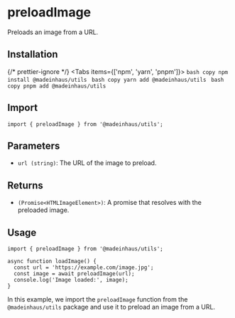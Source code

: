 # preloadImage

Preloads an image from a URL.

## Installation


{/* prettier-ignore */}
<Tabs items={['npm', 'yarn', 'pnpm']}>
    <Tab>
        ```bash copy
        npm install @madeinhaus/utils
        ```
    </Tab>
    <Tab>
        ```bash copy
        yarn add @madeinhaus/utils
        ```
    </Tab>
    <Tab>
        ```bash copy
        pnpm add @madeinhaus/utils
        ```
    </Tab>
</Tabs>

## Import

```tsx copy
import { preloadImage } from '@madeinhaus/utils';
```


## Parameters

- `url (string)`: The URL of the image to preload.


## Returns

- `(Promise<HTMLImageElement>)`: A promise that resolves with the preloaded image.

## Usage

```tsx copy showLineNumbers
import { preloadImage } from '@madeinhaus/utils';

async function loadImage() {
  const url = 'https://example.com/image.jpg';
  const image = await preloadImage(url);
  console.log('Image loaded:', image);
}
```

In this example, we import the `preloadImage` function from the `@madeinhaus/utils` package and use it to preload an image from a URL.